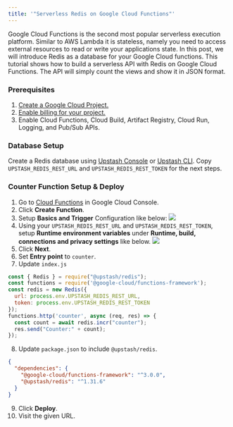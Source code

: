 ```yaml
---
title: '"Serverless Redis on Google Cloud Functions"'
---
```

Google Cloud Functions is the second most popular serverless execution platform.
Similar to AWS Lambda it is stateless, namely you need to access external
resources to read or write your applications state. In this post, we will
introduce Redis as a database for your Google Cloud functions.
This tutorial shows how to build a serverless API with Redis on Google Cloud
Functions. The API will simply count the views and show it in JSON format.
### Prerequisites
1. [Create a Google Cloud Project.](https://cloud.google.com/resource-manager/docs/creating-managing-projects)
2. [Enable billing for your project.](https://cloud.google.com/billing/docs/how-to/verify-billing-enabled#console)
3. Enable Cloud Functions, Cloud Build, Artifact Registry, Cloud Run, Logging, and Pub/Sub APIs.
### Database Setup
Create a Redis database using [Upstash Console](https://console.upstash.com) or [Upstash CLI](https://github.com/upstash/cli). Copy `UPSTASH_REDIS_REST_URL` and `UPSTASH_REDIS_REST_TOKEN` for the next steps.
### Counter Function Setup & Deploy
1. Go to [Cloud Functions](https://console.cloud.google.com/functions/list) in Google Cloud Console.
2. Click **Create Function**.
3. Setup **Basics and Trigger** Configuration like below:
![](/img/redis-gcloud/basics.png)
4. Using your `UPSTASH_REDIS_REST_URL` and `UPSTASH_REDIS_REST_TOKEN`, setup **Runtime environment variables** under **Runtime, build, connections and privacy settings** like below.
![](/img/redis-gcloud/environment.png)
5. Click **Next**.
6. Set **Entry point** to `counter`.
7. Update `index.js`
```js index.js
const { Redis } = require("@upstash/redis");
const functions = require('@google-cloud/functions-framework');
const redis = new Redis({
  url: process.env.UPSTASH_REDIS_REST_URL,
  token: process.env.UPSTASH_REDIS_REST_TOKEN
});
functions.http('counter', async (req, res) => {
  const count = await redis.incr("counter");
  res.send("Counter:" + count);
});
```
8. Update `package.json` to include `@upstash/redis`.
```json package.json
{
  "dependencies": {
    "@google-cloud/functions-framework": "^3.0.0",
    "@upstash/redis": "^1.31.6"
  }
}
```
9. Click **Deploy**.
10. Visit the given URL.